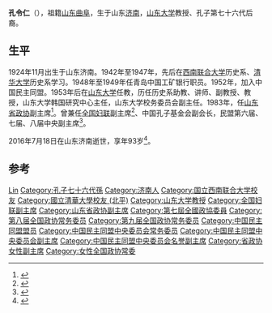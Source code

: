 '''孔令仁'''（{{bd|1924年|11月|2016年|7月18日}}），祖籍[[山东|山东]][[曲阜|曲阜]]，生于山东[[济南|济南]]，[[山东大学|山东大学]]教授、孔子第七十六代后裔。

== 生平 ==
1924年11月出生于山东济南。1942年至1947年，先后在[[西南联合大学|西南联合大学]]历史系、[[清华大学|清华大学]]历史系学习。1948年至1949年任青岛中国工矿银行职员。1952年，加入中国民主同盟。1953年后在[[山东大学|山东大学]]任教，历任历史系助教、讲师、副教授、教授，山东大学韩国研究中心主任，山东大学校务委员会副主任。1983年，任[[山东省政协|山东省政协]]副主席<ref>{{cite book|title=中国人物年鉴|url=http://books.google.com/books?id=p64ZAAAAYAAJ|year=1991|publisher=华艺出版社|page=62|access-date=2016-07-22|archive-date=2015-03-21|archive-url=https://web.archive.org/web/20150321163504/http://books.google.com/books?id=p64ZAAAAYAAJ|dead-url=no}}</ref>。曾兼任[[全国妇联|全国妇联]]副主席<ref>{{cite book|title=中华人民共和国年鉴|url=http://books.google.com/books?id=8doQAQAAMAAJ|year=1999|publisher=中国年鉴社|page=274}}</ref>、中国孔子基金会副会长，民盟第六届、七届、八届中央副主席<ref name="徐明贾秀总1995">{{cite book|author1=徐明|author2=贾秀总|title=中国妇女知识全书|url=http://books.google.com/books?id=_reaAAAAIAAJ|year=1995|publisher=中国妇女出版社|page=334}}</ref>。

2016年7月18日在山东济南逝世，享年93岁<ref>{{cite news|title=孔令仁同志逝世|url=http://cpc.people.com.cn/n1/2016/0721/c87393-28574261.html|accessdate=2016-07-22|agency=人民网|archive-date=2017-03-05|archive-url=https://web.archive.org/web/20170305001129/http://cpc.people.com.cn/n1/2016/0721/c87393-28574261.html|dead-url=no}}</ref>。

== 参考 ==
{{Reflist}}

{{中国民主同盟第五届中央委员会}}
{{中国民主同盟第六届中央委员会}}
{{中国民主同盟第七届中央委员会}}
{{中国民主同盟第八届中央委员会}}
{{中国民主同盟第九届中央委员会}}
{{中华全国妇女联合会第七届执行委员会}}
{{中华全国妇女联合会第八届执行委员会}}

{{Authority control}}
{{DEFAULTSORT:Kong孔}}
[[Category:孔姓|Lin]]
[[Category:孔子七十六代孫|Category:孔子七十六代孫]]
[[Category:济南人|Category:济南人]]
[[Category:国立西南联合大学校友|Category:国立西南联合大学校友]]
[[Category:國立清華大學校友_(北平)|Category:國立清華大學校友 (北平)]]
[[Category:山东大学教授|Category:山东大学教授]]
[[Category:全国妇联副主席|Category:全国妇联副主席]]
[[Category:山东省政协副主席|Category:山东省政协副主席]]
[[Category:第七屆全國政協委員|Category:第七屆全國政協委員]]
[[Category:第八届全国政协常务委员|Category:第八届全国政协常务委员]]
[[Category:第九届全国政协常务委员|Category:第九届全国政协常务委员]]
[[Category:中国民主同盟盟员|Category:中国民主同盟盟员]]
[[Category:中国民主同盟中央委员会常务委员|Category:中国民主同盟中央委员会常务委员]]
[[Category:中国民主同盟中央委员会副主席|Category:中国民主同盟中央委员会副主席]]
[[Category:中国民主同盟中央委员会名誉副主席|Category:中国民主同盟中央委员会名誉副主席]]
[[Category:省政协女性副主席|Category:省政协女性副主席]]
[[Category:女性全国政协常委|Category:女性全国政协常委]]